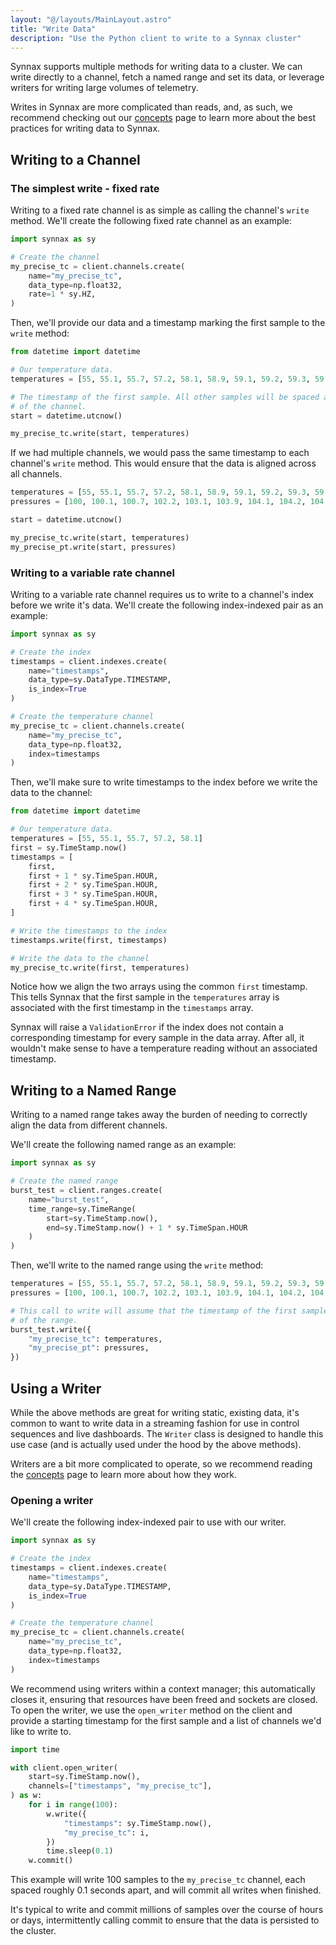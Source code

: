 ```yaml
---
layout: "@/layouts/MainLayout.astro"
title: "Write Data"
description: "Use the Python client to write to a Synnax cluster"
---
```


Synnax supports multiple methods for writing data to a cluster. We can write directly
to a channel, fetch a named range and set its data, or leverage writers for writing large
volumes of telemetry.

Writes in Synnax are more complicated than reads, and, as such, we recommend checking out
our [concepts](/docs/concepts/write-domains) page to learn more about the best practices
for writing data to Synnax.

## Writing to a Channel

### The simplest write - fixed rate

Writing to a fixed rate channel is as simple as calling the channel's `write` method.
We'll create the following fixed rate channel as an example:

```python
import synnax as sy

# Create the channel
my_precise_tc = client.channels.create(
    name="my_precise_tc",
    data_type=np.float32,
    rate=1 * sy.HZ,
)
```

Then, we'll provide our data and a timestamp marking the first sample to the `write` 
method:

```python
from datetime import datetime

# Our temperature data. 
temperatures = [55, 55.1, 55.7, 57.2, 58.1, 58.9, 59.1, 59.2, 59.3, 59.4]

# The timestamp of the first sample. All other samples will be spaced at the rate
# of the channel.
start = datetime.utcnow()

my_precise_tc.write(start, temperatures)
```

If we had multiple channels, we would pass the same timestamp to each channel's `write`
method. This would ensure that the data is aligned across all channels.

```python
temperatures = [55, 55.1, 55.7, 57.2, 58.1, 58.9, 59.1, 59.2, 59.3, 59.4]
pressures = [100, 100.1, 100.7, 102.2, 103.1, 103.9, 104.1, 104.2, 104.3, 104.4]

start = datetime.utcnow()

my_precise_tc.write(start, temperatures)
my_precise_pt.write(start, pressures)
```

### Writing to a variable rate channel

Writing to a variable rate channel requires us to write to a channel's index before 
we write it's data. We'll create the following index-indexed pair as an example:

```python
import synnax as sy

# Create the index
timestamps = client.indexes.create(
    name="timestamps",
    data_type=sy.DataType.TIMESTAMP,
    is_index=True
)

# Create the temperature channel
my_precise_tc = client.channels.create(
    name="my_precise_tc",
    data_type=np.float32,
    index=timestamps
)
```

Then, we'll make sure to write timestamps to the index before we write the data to the
channel:

```python
from datetime import datetime

# Our temperature data.
temperatures = [55, 55.1, 55.7, 57.2, 58.1]
first = sy.TimeStamp.now()
timestamps = [
    first,
    first + 1 * sy.TimeSpan.HOUR,
    first + 2 * sy.TimeSpan.HOUR,
    first + 3 * sy.TimeSpan.HOUR,
    first + 4 * sy.TimeSpan.HOUR,
]

# Write the timestamps to the index
timestamps.write(first, timestamps)

# Write the data to the channel
my_precise_tc.write(first, temperatures)
```

Notice how we align the two arrays using the common `first` timestamp. This tells Synnax
that the first sample in the `temperatures` array is associated with the first timestamp
in the `timestamps` array.

Synnax will raise a `ValidationError` if the index does not contain a corresponding 
timestamp for every sample in the data array. After all, it wouldn't make sense to have
a temperature reading without an associated timestamp.

## Writing to a Named Range

Writing to a named range takes away the burden of needing to correctly align the data
from different channels.

We'll create the following named range as an example:

```python
import synnax as sy

# Create the named range
burst_test = client.ranges.create(
    name="burst_test",
    time_range=sy.TimeRange(
        start=sy.TimeStamp.now(),
        end=sy.TimeStamp.now() + 1 * sy.TimeSpan.HOUR
    )
)
```

Then, we'll write to the named range using the `write` method:

```python
temperatures = [55, 55.1, 55.7, 57.2, 58.1, 58.9, 59.1, 59.2, 59.3, 59.4]
pressures = [100, 100.1, 100.7, 102.2, 103.1, 103.9, 104.1, 104.2, 104.3, 104.4]

# This call to write will assume that the timestamp of the first sample is the start
# of the range.
burst_test.write({
    "my_precise_tc": temperatures,
    "my_precise_pt": pressures,
})
```

## Using a Writer

While the above methods are great for writing static, existing data, it's common to want
to write data in a streaming fashion for use in control sequences and live dashboards.
The `Writer` class is designed to handle this use case (and is actually used under the
hood by the above methods).

Writers are a bit more complicated to operate, so we recommend reading the [concepts](/concepts/write-domains#transactions) page to learn more about
how they work.

### Opening a writer

We'll create the following index-indexed pair to use with our writer.

```python
import synnax as sy

# Create the index
timestamps = client.indexes.create(
    name="timestamps",
    data_type=sy.DataType.TIMESTAMP,
    is_index=True
)

# Create the temperature channel
my_precise_tc = client.channels.create(
    name="my_precise_tc",
    data_type=np.float32,
    index=timestamps
)
```

We recommend using writers within a context manager; this automatically closes it,
ensuring that resources have been freed and sockets are closed. To open the writer,
we use the `open_writer` method on the client and provide a starting timestamp for the 
first sample and a list of channels we'd like to write to.

```python
import time

with client.open_writer(
    start=sy.TimeStamp.now(),
    channels=["timestamps", "my_precise_tc"],
) as w:
    for i in range(100):
        w.write({
            "timestamps": sy.TimeStamp.now(),
            "my_precise_tc": i,
        })
        time.sleep(0.1)
    w.commit()
```

This example will write 100 samples to the `my_precise_tc` channel, each spaced
roughly 0.1 seconds apart, and will commit all writes when finished. 

It's typical to write and commit millions of samples over the course of hours or days,
intermittently calling commit to ensure that the data is persisted to the cluster.

